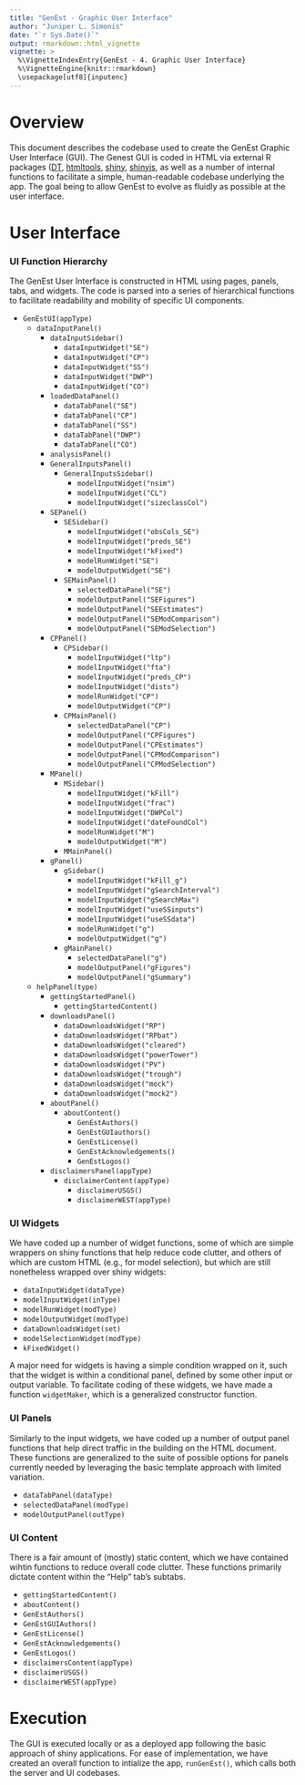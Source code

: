 ```yaml
---
title: "GenEst - Graphic User Interface"
author: "Juniper L. Simonis"
date: "`r Sys.Date()`"
output: rmarkdown::html_vignette
vignette: >
  %\VignetteIndexEntry{GenEst - 4. Graphic User Interface}
  %\VignetteEngine{knitr::rmarkdown}
  \usepackage[utf8]{inputenc}
---
```


# Overview

This document describes the codebase used to create the GenEst Graphic User 
Interface (GUI). The Genest GUI is coded in HTML via external R packages 
([DT](https://cran.r-project.org/web/packages/DT),
[htmltools](https://cran.r-project.org/web/packages/htmltools), 
[shiny](https://cran.r-project.org/web/packages/shiny), 
[shinyjs](https://cran.r-project.org/web/packages/shinyjs), 
as well as a number of internal functions to facilitate a simple,
human-readable codebase underlying the app. The goal being to allow GenEst 
to evolve as fluidly as possible at the user interface.

# User Interface

### UI Function Hierarchy

The GenEst User Interface is constructed in HTML using pages, panels, 
tabs, and widgets. The code is parsed into a series of hierarchical functions 
to facilitate readability and mobility of specific UI components.

* `GenEstUI(appType)`
  * `dataInputPanel()`
    * `dataInputSidebar()`
      * `dataInputWidget("SE")`
      * `dataInputWidget("CP")`
      * `dataInputWidget("SS")`
      * `dataInputWidget("DWP")`
      * `dataInputWidget("CO")`
    * `loadedDataPanel()`
      * `dataTabPanel("SE")`
      * `dataTabPanel("CP")`
      * `dataTabPanel("SS")`
      * `dataTabPanel("DWP")`
      * `dataTabPanel("CO")`
	* `analysisPanel()`
    * `GeneralInputsPanel()`
      * `GeneralInputsSidebar()`
        * `modelInputWidget("nsim")`
        * `modelInputWidget("CL")`
        * `modelInputWidget("sizeclassCol")`		
    * `SEPanel()`
      * `SESidebar()`
        * `modelInputWidget("obsCols_SE")`
        * `modelInputWidget("preds_SE")`
        * `modelInputWidget("kFixed")`
        * `modelRunWidget("SE")`
        * `modelOutputWidget("SE")`	   
      * `SEMainPanel()`	
        * `selectedDataPanel("SE")`
        * `modelOutputPanel("SEFigures")`
        * `modelOutputPanel("SEEstimates")`
        * `modelOutputPanel("SEModComparison")`
        * `modelOutputPanel("SEModSelection")`	  
    * `CPPanel()`
      * `CPSidebar()`
        * `modelInputWidget("ltp")`
        * `modelInputWidget("fta")`
        * `modelInputWidget("preds_CP")`
        * `modelInputWidget("dists")`
        * `modelRunWidget("CP")`
        * `modelOutputWidget("CP")`
      * `CPMainPanel()`
        * `selectedDataPanel("CP")`
        * `modelOutputPanel("CPFigures")`
        * `modelOutputPanel("CPEstimates")`
        * `modelOutputPanel("CPModComparison")`
        * `modelOutputPanel("CPModSelection")`	
	* `MPanel()`
      * `MSidebar()`
        * `modelInputWidget("kFill")`
        * `modelInputWidget("frac")`
        * `modelInputWidget("DWPCol")`
        * `modelInputWidget("dateFoundCol")`
        * `modelRunWidget("M")`
        * `modelOutputWidget("M")`
      * `MMainPanel()`	  
    * `gPanel()`
      * `gSidebar()`
        * `modelInputWidget("kFill_g")`
        * `modelInputWidget("gSearchInterval")`
        * `modelInputWidget("gSearchMax")`
        * `modelInputWidget("useSSinputs")`
        * `modelInputWidget("useSSdata")`
        * `modelRunWidget("g")`
        * `modelOutputWidget("g")`
      * `gMainPanel()`	
        * `selectedDataPanel("g")`
        * `modelOutputPanel("gFigures")`
        * `modelOutputPanel("gSummary")`	  
  * `helpPanel(type)`
    * `gettingStartedPanel()`
      * `gettingStartedContent()`
    * `downloadsPanel()`
      * `dataDownloadsWidget("RP")`
      * `dataDownloadsWidget("RPbat")`
      * `dataDownloadsWidget("cleared")`
      * `dataDownloadsWidget("powerTower")`
      * `dataDownloadsWidget("PV")`
      * `dataDownloadsWidget("trough")`
      * `dataDownloadsWidget("mock")`
      * `dataDownloadsWidget("mock2")`
    * `aboutPanel()`
      * `aboutContent()`
        * `GenEstAuthors()`
        * `GenEstGUIauthors()`
        * `GenEstLicense()`
        * `GenEstAcknowledgements()`
        * `GenEstLogos()`
    * `disclaimersPanel(appType)`
      * `disclaimerContent(appType)`
        * `disclaimerUSGS()`
        * `disclaimerWEST(appType)`		
		
### UI Widgets
 
We have coded up a number of widget functions, some of which are simple
wrappers on shiny functions that help reduce code clutter, and others of which
are custom HTML (e.g., for model selection), but which are still nonetheless
wrapped over shiny widgets: 

* `dataInputWidget(dataType)`
* `modelInputWidget(inType)`		
* `modelRunWidget(modType)`
* `modelOutputWidget(modType)`	   
* `dataDownloadsWidget(set)`
* `modelSelectionWidget(modType)`	  
* `kFixedWidget()`

A major need for widgets is having a simple condition wrapped on it, such that
the widget is within a conditional panel, defined by some other input or 
output variable. To facilitate coding of these widgets, we have made a function
`widgetMaker`, which is a generalized constructor function.

### UI Panels

Similarly to the input widgets, we have coded up a number of output panel 
functions that help direct traffic in the building on the HTML document. These
functions are generalized to the suite of possible options for panels currently 
needed by leveraging the basic template approach with limited variation.

* `dataTabPanel(dataType)`
* `selectedDataPanel(modType)`
* `modelOutputPanel(outType)`

### UI Content

There is a fair amount of (mostly) static content, which we have contained
wihtin functions to reduce overall code clutter. These functions primarily 
dictate content within the "Help" tab's subtabs.

* `gettingStartedContent()`
* `aboutContent()`
* `GenEstAuthors()`
* `GenEstGUIAuthors()`
* `GenEstLicense()`
* `GenEstAcknowledgements()`
* `GenEstLogos()`
* `disclaimersContent(appType)`
* `disclaimerUSGS()`
* `disclaimerWEST(appType)`

# Execution 

The GUI is executed locally or as a deployed app following the basic approach
of shiny applications. For ease of implementation, we have created an overall
function to intialize the app, `runGenEst()`, which calls both the server and
UI codebases. 
